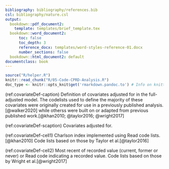 ```yaml
---
bibliography: bibliography/references.bib
csl: bibliography/nature.csl
output:
  bookdown::pdf_document2:
    template: templates/brief_template.tex
  bookdown::word_document2: 
      toc: false
      toc_depth: 3
      reference_docx: templates/word-styles-reference-01.docx
      number_sections: false 
  bookdown::html_document2: default
documentclass: book
---
```


```r
source("R/helper.R")
knitr::read_chunk("R/05-Code-CPRD-Analysis.R")
doc_type <- knitr::opts_knit$get('rmarkdown.pandoc.to') # Info on knitting format
```


<!----------------------------------------------------------------------------->
(ref:covariateDef-caption) Definition of covariates adjusted for in the full-adjusted model. The codelists used to define the majority of these covariates were originally created for use in a previously published analysis.[@walker2020] while otherss were built on or adapted from previous published work.[@khan2010; @taylor2016; @wright2017]

(ref:covariateDef-scaption) Covariates adjusted for.

(ref:covariateDef-cell1) Charlson index implemented using Read code lists.[@khan2010] Code lists based on those by Taylor et al.[@taylor2016]

(ref:covariateDef-cell2) Most recent of recorded value (current, former or never) or Read code indicating a recorded value. Code lists based on those by Wright et al.[@wright2017]

```r
```
<!----------------------------------------------------------------------------->
